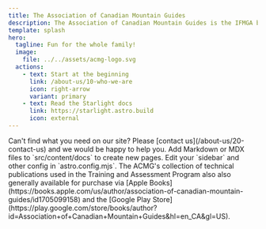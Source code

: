 ```yaml
---
title: The Association of Canadian Mountain Guides
description: The Association of Canadian Mountain Guides is the IFMGA blah, blah... 
template: splash
hero:
  tagline: Fun for the whole family!
  image:
    file: ../../assets/acmg-logo.svg
  actions:
    - text: Start at the beginning
      link: /about-us/10-who-we-are
      icon: right-arrow
      variant: primary
    - text: Read the Starlight docs
      link: https://starlight.astro.build
      icon: external
---
```




<CardGrid>
	<Card title="Contact Us" icon="magnifier">
		Can't find what you need on our site? Please 
		[contact us](/about-us/20-contact-us) and we 
		would be happy to help you.
	</Card>
	<Card title="Add new content">
		Add Markdown or MDX files to `src/content/docs` to create new pages.
	</Card>
	<Card title="Becoming an ACMG Certified Guide" icon="approve-check-circle">
		Edit your `sidebar` and other config in `astro.config.mjs`.
	</Card>
	<Card title="Read Our Technical Manuals" icon="open-book">
		The ACMG's collection of technical publications used
		in the Training and Assessment Program also also generally
		available for purchase via 
		[Apple Books](https://books.apple.com/us/author/association-of-canadian-mountain-guides/id1705099158) 
		and the 
		[Google Play Store](https://play.google.com/store/books/author?id=Association+of+Canadian+Mountain+Guides&hl=en_CA&gl=US).
	</Card>
</CardGrid>
